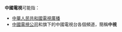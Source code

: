 '''中國電視'''可能指：
* [[中華人民共和國電視廣播|中華人民共和國電視廣播]]
* [[中國電視公司|中國電視公司]]和旗下的中國電視台各個頻道，簡稱'''中視'''

{{disambiguation|Cat=四字中國相關消歧義}}